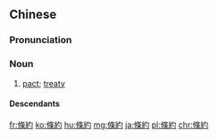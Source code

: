 {{also|条約|条约}}

==Chinese==
{{zh-forms|s=条约}}

===Pronunciation===
{{zh-pron
|m=tiáoyuē
|c=tiu4 joek3
|h=pfs=thiàu-yok
|mn=qz,tw,xm:tiâu-iok/zz:tiâu-iak
|ma=Zh-tiáoyue.ogg
|cat=n
}}

===Noun===
{{zh-noun}}

# [[pact]]; [[treaty]]

====Descendants====
{{CJKV||じょうやく|조약|điều ước|j=条約}}

{{zh-cat|Elementary}}

[[fr:條約]]
[[ko:條約]]
[[hu:條約]]
[[mg:條約]]
[[ja:條約]]
[[pl:條約]]
[[chr:條約]]